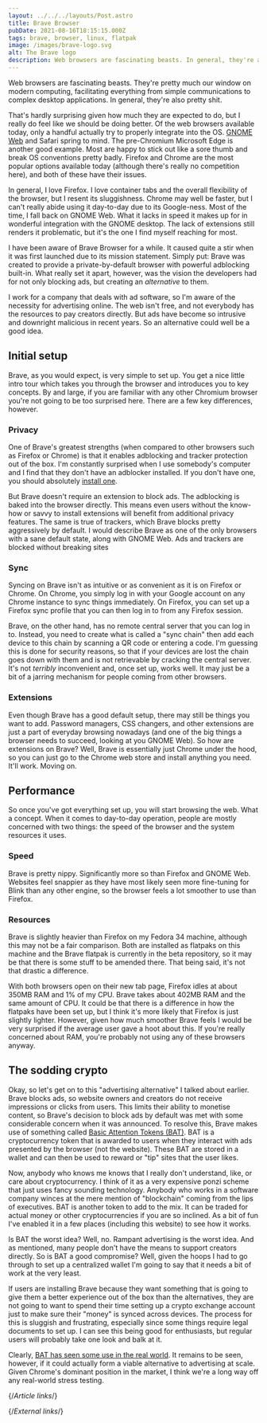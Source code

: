 ```yaml
---
layout: ../../../layouts/Post.astro
title: Brave Browser
pubDate: 2021-08-16T18:15:15.000Z
tags: brave, browser, linux, flatpak
image: /images/brave-logo.svg
alt: The Brave logo
description: Web browsers are fascinating beasts. In general, they're also pretty shit.
---
```


Web browsers are fascinating beasts. They're pretty much our window on modern computing, facilitating everything from simple communications to complex desktop applications. In general, they're also pretty shit.

That's hardly surprising given how much they are expected to do, but I really do feel like we should be doing better. Of the web browsers available today, only a handful actually try to properly integrate into the OS. [GNOME Web][gnome-web] and Safari spring to mind. The pre-Chromium Microsoft Edge is another good example. Most are happy to stick out like a sore thumb and break OS conventions pretty badly. Firefox and Chrome are the most popular options available today (although there's really no competition here), and both of these have their issues.

In general, I love Firefox. I love container tabs and the overall flexibility of the browser, but I resent its sluggishness. Chrome may well be faster, but I can't really abide using it day-to-day due to its Google-ness. Most of the time, I fall back on GNOME Web. What it lacks in speed it makes up for in wonderful integration with the GNOME desktop. The lack of extensions still renders it problematic, but it's the one I find myself reaching for most.

I have been aware of Brave Browser for a while. It caused quite a stir when it was first launched due to its mission statement. Simply put: Brave was created to provide a private-by-default browser with powerful adblocking built-in. What really set it apart, however, was the vision the developers had for not only blocking ads, but creating an *alternative* to them.

I work for a company that deals with ad software, so I'm aware of the necessity for advertising online. The web isn't free, and not everybody has the resources to pay creators directly. But ads have become so intrusive and downright malicious in recent years. So an alternative could well be a good idea.

## Initial setup

Brave, as you would expect, is very simple to set up. You get a nice little intro tour which takes you through the browser and introduces you to key concepts. By and large, if you are familiar with any other Chromium browser you're not going to be too surprised here. There are a few key differences, however.

### Privacy

One of Brave's greatest strengths (when compared to other browsers such as Firefox or Chrome) is that it enables adblocking and tracker protection out of the box. I'm constantly surprised when I use somebody's computer and I find that they don't have an adblocker installed. If you don't have one, you should absolutely [install one][ublock].

But Brave doesn't require an extension to block ads. The adblocking is baked into the browser directly. This means even users without the know-how or savvy to install extensions will benefit from additional privacy features. The same is true of trackers, which Brave blocks pretty aggressively by default. I would describe Brave as one of the only browsers with a sane default state, along with GNOME Web. Ads and trackers are blocked without breaking sites 

### Sync

Syncing on Brave isn't as intuitive or as convenient as it is on Firefox or Chrome. On Chrome, you simply log in with your Google account on any Chrome instance to sync things immediately. On Firefox, you can set up a Firefox sync profile that you can then log in to from any Firefox session.

Brave, on the other hand, has no remote central server that you can log in to. Instead, you need to create what is called a "sync chain" then add each device to this chain by scanning a QR code or entering a code. I'm guessing this is done for security reasons, so that if your devices are lost the chain goes down with them and is not retrievable by cracking the central server. It's not *terribly* inconvenient and, once set up, works well. It may just be a bit of a jarring mechanism for people coming from other browsers.

### Extensions

Even though Brave has a good default setup, there may still be things you want to add. Password managers, CSS changers, and other extensions are just a part of everyday browsing nowadays (and one of the big things a browser needs to succeed, looking at you GNOME Web). So how are extensions on Brave? Well, Brave is essentially just Chrome under the hood, so you can just go to the Chrome web store and install anything you need. It'll work. Moving on.

## Performance

So once you've got everything set up, you will start browsing the web. What a concept. When it comes to day-to-day operation, people are mostly concerned with two things: the speed of the browser and the system resources it uses.

### Speed

Brave is pretty nippy. Significantly more so than Firefox and GNOME Web. Websites feel snappier as they have most likely seen more fine-tuning for Blink than any other engine, so the browser feels a lot smoother to use than Firefox.

### Resources

Brave is slightly heavier than Firefox on my Fedora 34 machine, although this may not be a fair comparison. Both are installed as flatpaks on this machine and the Brave flatpak is currently in the beta repository, so it may be that there is some stuff to be amended there. That being said, it's not that drastic a difference.

With both browsers open on their new tab page, Firefox idles at about 350MB RAM and 1% of my CPU. Brave takes about 402MB RAM and the same amount of CPU. It could be that there is a difference in how the flatpaks have been set up, but I think it's more likely that Firefox is just slightly lighter. However, given how much smoother Brave feels I would be very surprised if the average user gave a hoot about this. If you're really concerned about RAM, you're probably not using any of these browsers anyway.

## The sodding crypto

Okay, so let's get on to this "advertising alternative" I talked about earlier. Brave blocks ads, so website owners and creators do not receive impressions or clicks from users. This limits their ability to monetise content, so Brave's decision to block ads by default was met with some considerable concern when it was announced. To resolve this, Brave makes use of something called [Basic Attention Tokens (BAT)][bat]. BAT is a cryptocurrency token that is awarded to users when they interact with ads presented by the browser (not the website). These BAT are stored in a wallet and can then be used to reward or "tip" sites that the user likes.

Now, anybody who knows me knows that I really don't understand, like, or care about cryptocurrency. I think of it as a very expensive ponzi scheme that just uses fancy sounding technology. Anybody who works in a software company winces at the mere mention of "blockchain" coming from the lips of executives. BAT is another token to add to the mix. It can be traded for actual money or other cryptocurrencies if you are so inclined. As a bit of fun I've enabled it in a few places (including this website) to see how it works.

Is BAT the worst idea? Well, no. Rampant advertising is the worst idea. And as mentioned, many people don't have the means to support creators directly. So is BAT a good compromise? Well, given the hoops I had to go through to set up a centralized wallet I'm going to say that it needs a bit of work at the very least.

If users are installing Brave because they want something that is going to give them a better experience out of the box than the alternatives, they are not going to want to spend their time setting up a crypto exchange account just to make sure their "money" is synced across devices. The process for this is sluggish and frustrating, especially since some things require legal documents to set up. I can see this being good for enthusiasts, but regular users will probably take one look and balk at it.

Clearly, [BAT has seen some use in the real world][bat-real-world]. It remains to be seen, however, if it could actually form a viable alternative to advertising at scale. Given Chrome's dominant position in the market, I think we're a long way off any real-world stress testing.

{/*Article links*/}

[gnome-web]: ../2020/in-defence-of-gnome-web

{/*External links*/}

[bat]: https://basicattentiontoken.org/
[bat-real-world]: https://ethereumworldnews.com/the-internet-archive-receives-2500-in-basic-attention-token-bat-micropayments/
[ublock]: https://ublockorigin.com/
